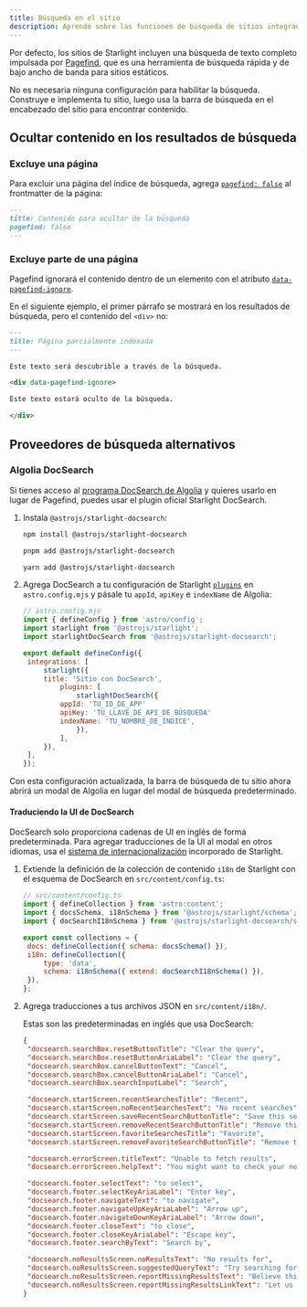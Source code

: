 ```yaml
---
title: Búsqueda en el sitio
description: Aprende sobre las funciones de búsqueda de sitios integradas de Starlight y cómo personalizarlas.
---
```



Por defecto, los sitios de Starlight incluyen una búsqueda de texto completo impulsada por [Pagefind](https://pagefind.app/), que es una herramienta de búsqueda rápida y de bajo ancho de banda para sitios estáticos.

No es necesaria ninguna configuración para habilitar la búsqueda. Construye e implementa tu sitio, luego usa la barra de búsqueda en el encabezado del sitio para encontrar contenido.

## Ocultar contenido en los resultados de búsqueda

### Excluye una página

Para excluir una página del índice de búsqueda, agrega [`pagefind: false`](/es/reference/frontmatter/#pagefind) al frontmatter de la página:

```md title="src/content/docs/not-indexed.md" ins={3}
---
title: Contenido para ocultar de la búsqueda
pagefind: false
---
```

### Excluye parte de una página

Pagefind ignorará el contenido dentro de un elemento con el atributo [`data-pagefind-ignore`](https://pagefind.app/docs/indexing/#removing-individual-elements-from-the-index).

En el siguiente ejemplo, el primer párrafo se mostrará en los resultados de búsqueda, pero el contenido del `<div>` no:

```md title="src/content/docs/partially-indexed.md" ins="data-pagefind-ignore"
---
title: Página parcialmente indexada
---

Este texto será descubrible a través de la búsqueda.

<div data-pagefind-ignore>

Este texto estará oculto de la búsqueda.

</div>
```

## Proveedores de búsqueda alternativos

### Algolia DocSearch

Si tienes acceso al [programa DocSearch de Algolia](https://docsearch.algolia.com/) y quieres usarlo en lugar de Pagefind, puedes usar el plugin oficial Starlight DocSearch.

<Steps>

1. Instala `@astrojs/starlight-docsearch`:

   <Tabs syncKey="pkg">

   <TabItem label="npm">

   ```sh
   npm install @astrojs/starlight-docsearch
   ```

   </TabItem>

   <TabItem label="pnpm">

   ```sh
   pnpm add @astrojs/starlight-docsearch
   ```

   </TabItem>

   <TabItem label="Yarn">

   ```sh
   yarn add @astrojs/starlight-docsearch
   ```

   </TabItem>

   </Tabs>

2. Agrega DocSearch a tu configuración de Starlight [`plugins`](/es/reference/configuration/#plugins) en `astro.config.mjs` y pásale tu `appId`, `apiKey` e `indexName` de Algolia:

   ```js ins={4,10-16}
   // astro.config.mjs
   import { defineConfig } from 'astro/config';
   import starlight from '@astrojs/starlight';
   import starlightDocSearch from '@astrojs/starlight-docsearch';

   export default defineConfig({
   	integrations: [
   		starlight({
        title: 'Sitio con DocSearch',
   			plugins: [
   				starlightDocSearch({
            appId: 'TU_ID_DE_APP'
            apiKey: 'TU_LLAVE_DE_API_DE_BÚSQUEDA'
            indexName: 'TU_NOMBRE_DE_ÍNDICE',
   				}),
   			],
   		}),
   	],
   });
   ```

</Steps>

Con esta configuración actualizada, la barra de búsqueda de tu sitio ahora abrirá un modal de Algolia en lugar del modal de búsqueda predeterminado.

#### Traduciendo la UI de DocSearch

DocSearch solo proporciona cadenas de UI en inglés de forma predeterminada.
Para agregar traducciones de la UI al modal en otros idiomas, usa el [sistema de internacionalización](/es/guides/i18n/#traduce-la-ui-de-starlight) incorporado de Starlight.

<Steps>

1. Extiende la definición de la colección de contenido `i18n` de Starlight con el esquema de DocSearch en `src/content/config.ts`:

   ```js ins={4} ins=/{ extend: .+ }/
   // src/content/config.ts
   import { defineCollection } from 'astro:content';
   import { docsSchema, i18nSchema } from '@astrojs/starlight/schema';
   import { docSearchI18nSchema } from '@astrojs/starlight-docsearch/schema';

   export const collections = {
   	docs: defineCollection({ schema: docsSchema() }),
   	i18n: defineCollection({
   		type: 'data',
   		schema: i18nSchema({ extend: docSearchI18nSchema() }),
   	}),
   };
   ```

2. Agrega traducciones a tus archivos JSON en `src/content/i18n/`.

   Estas son las predeterminadas en inglés que usa DocSearch:

   ```json title="src/content/i18n/en.json"
   {
   	"docsearch.searchBox.resetButtonTitle": "Clear the query",
   	"docsearch.searchBox.resetButtonAriaLabel": "Clear the query",
   	"docsearch.searchBox.cancelButtonText": "Cancel",
   	"docsearch.searchBox.cancelButtonAriaLabel": "Cancel",
   	"docsearch.searchBox.searchInputLabel": "Search",

   	"docsearch.startScreen.recentSearchesTitle": "Recent",
   	"docsearch.startScreen.noRecentSearchesText": "No recent searches",
   	"docsearch.startScreen.saveRecentSearchButtonTitle": "Save this search",
   	"docsearch.startScreen.removeRecentSearchButtonTitle": "Remove this search from history",
   	"docsearch.startScreen.favoriteSearchesTitle": "Favorite",
   	"docsearch.startScreen.removeFavoriteSearchButtonTitle": "Remove this search from favorites",

   	"docsearch.errorScreen.titleText": "Unable to fetch results",
   	"docsearch.errorScreen.helpText": "You might want to check your network connection.",

   	"docsearch.footer.selectText": "to select",
   	"docsearch.footer.selectKeyAriaLabel": "Enter key",
   	"docsearch.footer.navigateText": "to navigate",
   	"docsearch.footer.navigateUpKeyAriaLabel": "Arrow up",
   	"docsearch.footer.navigateDownKeyAriaLabel": "Arrow down",
   	"docsearch.footer.closeText": "to close",
   	"docsearch.footer.closeKeyAriaLabel": "Escape key",
   	"docsearch.footer.searchByText": "Search by",

   	"docsearch.noResultsScreen.noResultsText": "No results for",
   	"docsearch.noResultsScreen.suggestedQueryText": "Try searching for",
   	"docsearch.noResultsScreen.reportMissingResultsText": "Believe this query should return results?",
   	"docsearch.noResultsScreen.reportMissingResultsLinkText": "Let us know."
   }
   ```

</Steps>
